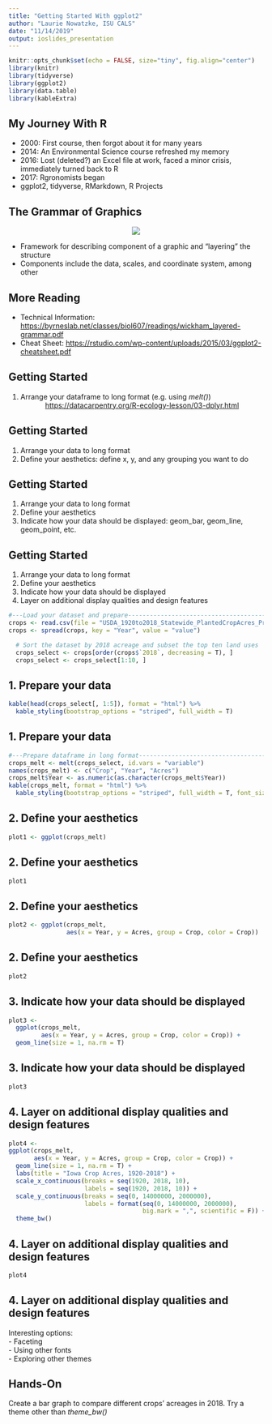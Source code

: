 ---
title: "Getting Started With ggplot2"
author: "Laurie Nowatzke, ISU CALS"
date: "11/14/2019"
output: ioslides_presentation
---

```{r setup, include=FALSE}
knitr::opts_chunk$set(echo = FALSE, size="tiny", fig.align="center")
library(knitr)
library(tidyverse)
library(ggplot2)
library(data.table)
library(kableExtra)
```

## My Journey With R
- 2000: First course, then forgot about it for many years
- 2014: An Environmental Science course refreshed my memory
- 2016: Lost (deleted?) an Excel file at work, faced a minor crisis, immediately turned back to R
- 2017: Rgronomists began
- ggplot2, tidyverse, RMarkdown, R Projects

## The Grammar of Graphics
<center>![](ggImage.jpg)</center>  
- Framework for describing component of a graphic and "layering" the structure  
- Components include the data, scales, and coordinate system, among other

## More Reading  
- Technical Information: <https://byrneslab.net/classes/biol607/readings/wickham_layered-grammar.pdf>
- Cheat Sheet: <https://rstudio.com/wp-content/uploads/2015/03/ggplot2-cheatsheet.pdf>

## Getting Started
1. Arrange your dataframe to long format (e.g. using *melt()*)
<center>[https://datacarpentry.org/R-ecology-lesson/03-dplyr.html](gather_data_R.png)</center>

## Getting Started
1. Arrange your data to long format
2. Define your aesthetics: define x, y, and any grouping you want to do

## Getting Started
1. Arrange your data to long format
2. Define your aesthetics
3. Indicate how your data should be displayed: geom_bar, geom_line, geom_point, etc.

## Getting Started
1. Arrange your data to long format
2. Define your aesthetics
3. Indicate how your data should be displayed
4. Layer on additional display qualities and design features

```{r cars, include=FALSE}
#---Load your dataset and prepare---------------------------------------
crops <- read.csv(file = "USDA_1920to2018_Statewide_PlantedCropAcres_Processed_E20190821.csv", header = T)
crops <- spread(crops, key = "Year", value = "value")

  # Sort the dataset by 2018 acreage and subset the top ten land uses
  crops_select <- crops[order(crops$`2018`, decreasing = T), ]
  crops_select <- crops_select[1:10, ]
```

## 1. Prepare your data

```{r Prepare data 1, echo=TRUE}
kable(head(crops_select[, 1:5]), format = "html") %>%
  kable_styling(bootstrap_options = "striped", full_width = T)
```

## 1. Prepare your data

```{r Prepare data 2, echo=TRUE}
#---Prepare dataframe in long format------------------------------------
crops_melt <- melt(crops_select, id.vars = "variable")
names(crops_melt) <- c("Crop", "Year", "Acres")
crops_melt$Year <- as.numeric(as.character(crops_melt$Year))
kable(crops_melt, format = "html") %>%
  kable_styling(bootstrap_options = "striped", full_width = T, font_size = 10)
```

## 2. Define your aesthetics

```{r Define aesthetics 1a, echo=TRUE}
plot1 <- ggplot(crops_melt)
```

## 2. Define your aesthetics

```{r Define aesthetics 1b, echo=FALSE}
plot1
```

## 2. Define your aesthetics

```{r Define aesthetics 2a, echo=TRUE}
plot2 <- ggplot(crops_melt, 
                aes(x = Year, y = Acres, group = Crop, color = Crop))
```

## 2. Define your aesthetics

```{r Define aesthetics 2b, echo=FALSE}
plot2
```

## 3. Indicate how your data should be displayed

```{r Display data 1a, echo=TRUE}
plot3 <- 
  ggplot(crops_melt, 
         aes(x = Year, y = Acres, group = Crop, color = Crop)) + 
  geom_line(size = 1, na.rm = T)
```

## 3. Indicate how your data should be displayed

```{r Display data 1b, echo=FALSE}
plot3
```

## 4. Layer on additional display qualities and design features

```{r Layer 1a, echo=TRUE}
plot4 <- 
ggplot(crops_melt, 
       aes(x = Year, y = Acres, group = Crop, color = Crop)) + 
  geom_line(size = 1, na.rm = T) + 
  labs(title = "Iowa Crop Acres, 1920-2018") + 
  scale_x_continuous(breaks = seq(1920, 2018, 10), 
                     labels = seq(1920, 2018, 10)) + 
  scale_y_continuous(breaks = seq(0, 14000000, 2000000), 
                     labels = format(seq(0, 14000000, 2000000), 
                                     big.mark = ",", scientific = F)) + 
  theme_bw()
```

## 4. Layer on additional display qualities and design features

```{r Layer 1b, echo=FALSE}
plot4
```

## 4. Layer on additional display qualities and design features
Interesting options:  
- Faceting  
- Using other fonts  
- Exploring other themes  

## Hands-On
Create a bar graph to compare different crops' acreages in 2018. Try a theme other than *theme_bw()*
